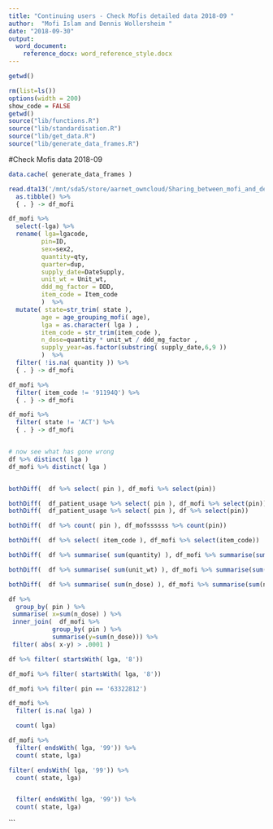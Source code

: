 ```yaml
---
title: "Continuing users - Check Mofis detailed data 2018-09 "
author:  "Mofi Islam and Dennis Wollersheim "
date: "2018-09-30"
output: 
  word_document:
    reference_docx: word_reference_style.docx
---
```

```r

getwd()
```


```r




rm(list=ls())
options(width = 200)
show_code = FALSE
getwd()
source("lib/functions.R")
source("lib/standardisation.R")
source("lib/get_data.R")
source("lib/generate_data_frames.R")
```
#Check Mofis data 2018-09

```r


data.cache( generate_data_frames )

read.dta13('/mnt/sda5/store/aarnet_owncloud/Sharing_between_mofi_and_dennis/Opioid/Opioid/Continuing users for Dennis to check.dta') %>% 
  as.tibble() %>% 
  { . } -> df_mofi

df_mofi %>%
  select(-lga) %>%
  rename( lga=lgacode,
         pin=ID, 
         sex=sex2,
         quantity=qty,
         quarter=dup,
         supply_date=DateSupply,
         unit_wt = Unit_wt,
         ddd_mg_factor = DDD,
         item_code = Item_code 
         )  %>%
  mutate( state=str_trim( state ),
         age = age_grouping_mofi( age),
         lga = as.character( lga ) ,
         item_code = str_trim(item_code ), 
         n_dose=quantity * unit_wt / ddd_mg_factor ,
         supply_year=as.factor(substring( supply_date,6,9 ))
         )  %>% 
  filter( !is.na( quantity )) %>% 
  { . } -> df_mofi

df_mofi %>% 
  filter( item_code != '91194Q') %>% 
  { . } -> df_mofi

df_mofi %>% 
  filter( state != 'ACT') %>% 
  { . } -> df_mofi


# now see what has gone wrong
df %>% distinct( lga )
df_mofi %>% distinct( lga )


bothDiff(  df %>% select( pin ), df_mofi %>% select(pin))

bothDiff(  df_patient_usage %>% select( pin ), df_mofi %>% select(pin))
bothDiff(  df_patient_usage %>% select( pin ), df %>% select(pin))

bothDiff(  df %>% count( pin ), df_mofssssss %>% count(pin))

bothDiff(  df %>% select( item_code ), df_mofi %>% select(item_code))

bothDiff(  df %>% summarise( sum(quantity) ), df_mofi %>% summarise(sum(quantity)))

bothDiff(  df %>% summarise( sum(unit_wt) ), df_mofi %>% summarise(sum(unit_wt)))

bothDiff(  df %>% summarise( sum(n_dose) ), df_mofi %>% summarise(sum(n_dose)))

df %>% 
  group_by( pin ) %>% 
 summarise( x=sum(n_dose) ) %>%
 inner_join(  df_mofi %>% 
            group_by( pin ) %>%
            summarise(y=sum(n_dose))) %>%
 filter( abs( x-y) > .0001 )

df %>% filter( startsWith( lga, '8'))

df_mofi %>% filter( startsWith( lga, '8'))

df_mofi %>% filter( pin == '63322812')

df_mofi %>%
  filter( is.na( lga) )

  count( lga)

df_mofi %>%
  filter( endsWith( lga, '99')) %>%
  count( state, lga)

filter( endsWith( lga, '99')) %>%
  count( state, lga)


  filter( endsWith( lga, '99')) %>%
  count( state, lga)


```


```

